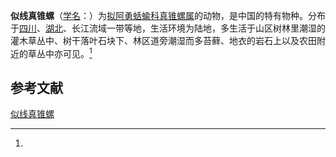 {{Speciesbox
| name = 似线真锥螺
| status = 
| status_system = 
| image = 
| genus = Euconulus
| species = bifilaris
| authority = (Heude, 1885)<ref name='id11047'>{{cite web| url =http://www.bioinfo.cn/db05/BjdwSpecies.php?action=view&id=11047| title =似线真锥螺| work =《中国动物物种编目数据库》| publisher =中国科学院微生物研究所| author =中国科学院动物研究所| accessdate =2009-04-28| deadurl =yes| archiveurl =https://web.archive.org/web/20160305091146/http://www.bioinfo.cn/db05/BjdwSpecies.php?action=view&id=11047| archivedate =2016-03-05}}</ref>
}}

'''似线真锥螺'''（[[学名|学名]]：{{lang|la|''Euconulus bifilaris''}}）为[[拟阿勇蛞蝓科|拟阿勇蛞蝓科]][[真锥螺属|真锥螺属]]的动物，是中国的特有物种。分布于[[四川|四川]]、[[湖北|湖北]]、长江流域一带等地，生活环境为陆地，多生活于山区树林里潮湿的灌木草丛中、树干落叶石块下、林区道旁潮湿而多苔藓、地衣的岩石上以及农田附近的草丛中亦可见。<ref name='id11047'/>

== 参考文献 ==
{{reflist}}

{{Wikispecies|Euconulus bifilaris}}

[[Category:真锥螺属|似线真锥螺]]


{{软体动物小作品}}